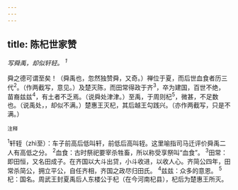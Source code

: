 ```yaml
---
---
---
```

title: 陈杞世家赞
---



*写舜禹，却似轩轻。
<sup>1</sup>*

舜之德可谓至矣！（舜禹也，忽然独赞舜，又奇。）禅位于夏，而后世血食者历三代<sup>2</sup>。（作两截写，意见。）及楚灭陈，而田常得政于齐<sup>3</sup>，卒为建国，百世不绝，苗裔兹兹<sup>4</sup>，有土者不乏焉。（说舜处津津。）至禹，于周则杞<sup>5</sup>，微甚，不足数也。（说禹处，，却似不满。）楚惠王灭杞，其后越王勾践兴。（亦作两截写，只是不满。）

<sup>注释</sup>

<sup>1</sup>轩轾（zhì至）：车子前高后低叫轩，前低后高叫轾。这里喻指司马迁评价舜禹二人有高低之分。
<sup>2</sup>血食：古时祭祀要宰杀牲畜，所以称受享祭叫“血食”。
<sup>3</sup>田常：即田恒，又名田成子。在齐国以大斗出贷，小斗收进，以收人心。齐简公四年，田常杀简公，拥立平公，自任齐相，齐国之政尽归田氏。
<sup>4</sup>兹兹：众多的意恩。
<sup>5</sup>杞：国名。周武王封夏禹后人东楼公于杞（在今河南杞县），杞后为楚惠王所灭。